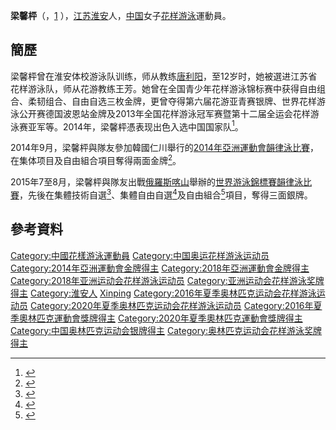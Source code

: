 {{noteTA|G1=Aquatics}}
{{Infobox Swimmer
| swimmername = 梁馨枰
| image = Open Make Up For Ever 2013 - Liang Xinping.jpg
| imagesize = 
| caption = 
| fullname =  
| nationality = {{PRC}}
| birth_date  ={{birth date and age|1994|7|31}}
| birth_place  = {{CHN}}[[江苏省|江苏省]][[淮安市|淮安市]]
| height = {{height|m=1.71}}<ref name="仁川亞運"/>
| weight = {{weight|kg=60}}<ref name="仁川亞運"/>
| strokes = 
| club = 
| collegeteam = 
| medaltemplates =
{{MedalCountry | {{CHN}}}}
{{MedalSport | 女子[[花样游泳|花样游泳]]}}
{{MedalCompetition | [[奧林匹克運動會|奧林匹克運動會]] [[File:Olympic_rings.svg|30px]]}}
{{MedalSilver | [[2016年夏季奧林匹克運動會|2016年 里約]] | [[2016年夏季奧林匹克運動會水上芭蕾比賽團體項目|團體賽]] }}
{{MedalSilver | [[2020年夏季奧林匹克運動會|2020年 東京]] | [[2020年夏季奧林匹克運動會團體韻律泳比賽|團體賽]] }}
{{MedalCompetition | [[世界游泳錦標賽|世界游泳錦標賽]]}}
{{MedalGold | [[2017年世界游泳錦標賽|2017年 布達佩斯]] | [[2017年世界游泳錦標賽水上芭蕾比賽－自由組合|自由組合]] }}
{{MedalSilver | [[2015年世界游泳錦標賽|2015年 喀山]] | [[2015年世界游泳錦標賽韻律泳比賽|集體技術自選]] }}
{{MedalSilver | [[2015年世界游泳錦標賽|2015年 喀山]] | [[2015年世界游泳錦標賽韻律泳比賽|集體自由自選]] }}
{{MedalSilver | [[2015年世界游泳錦標賽|2015年 喀山]] | [[2015年世界游泳錦標賽韻律泳比賽|自由組合]] }}
{{MedalSilver | [[2017年世界游泳錦標賽|2017年 布達佩斯]] | [[2017年世界游泳錦標賽水上芭蕾比賽－集體技術自選|集體技術自選]] }}
{{MedalSilver | [[2017年世界游泳錦標賽|2017年 布達佩斯]] | [[2017年世界游泳錦標賽水上芭蕾比賽－集體自由自選|集體自由自選]] }}
{{MedalSilver | [[2019年世界游泳錦標賽|2019年 光州]] | [[2019年世界游泳錦標賽藝術游泳比賽|集體技術自選]] }}
{{MedalSilver | [[2019年世界游泳錦標賽|2019年 光州]] | [[2019年世界游泳錦標賽藝術游泳比賽|集體自由自選]] }}
{{MedalSilver | [[2019年世界游泳錦標賽|2019年 光州]] | [[2019年世界游泳錦標賽藝術游泳比賽|自由組合]] }}
{{MedalCompetition | [[亞洲運動會|亞洲運動會]] [[File:Asian_Games_logo.svg|20px]]}}
{{MedalGold | [[2014年亞洲運動會|2014年 仁川]] | [[2014年亞洲運動會韻律泳比賽|集体项目]] }}
{{MedalGold | [[2014年亞洲運動會|2014年 仁川]] | [[2014年亞洲運動會韻律泳比賽|自由組合]] }}
{{MedalGold | [[2018年亞洲運動會|2018年 雅加達]] | [[2018年亞洲運動會花樣游泳比賽|集体项目]] }}
| show-medals    = yes
}}
'''梁馨枰'''（{{lang|en|'''LIANG Xinping'''}}，{{bd|1994年|7月31日|catIdx=L梁}}[http://k.sina.com.cn/article_5595113174_14d7ea6d6001002wxv.html] {{Wayback|url=http://k.sina.com.cn/article_5595113174_14d7ea6d6001002wxv.html |date=20190110133721 }}），[[江苏|江苏]][[淮安|淮安]]人，[[中国|中国]]女子[[花样游泳|花样游泳]]運動員。

==簡歷==
梁馨枰曾在淮安体校游泳队训练，师从教练[[唐利阳|唐利阳]]，至12岁时，她被選进江苏省花样游泳队，师从花游教练王芳。她曾在全国青少年花样游泳锦标赛中获得自由组合、柔韧组合、自由自选三枚金牌，更曾夺得第六届花游亚青赛银牌、世界花样游泳公开赛德国波恩站金牌及2013年全国花样游泳冠军赛暨第十二届全运会花样游泳赛亚军等。2014年，梁馨枰憑表现出色入选中国国家队<ref>{{cite news|title=淮安姑娘梁馨枰 入选亚运中国代表团|newspaper=淮海晚报|date=2014-09-12}}</ref>。

2014年9月，梁馨枰與隊友參加韓國仁川舉行的[[2014年亞洲運動會|2014年亞洲運動會]][[2014年亞洲運動會韻律泳比賽|韻律泳比賽]]，在集体项目及自由組合項目奪得兩面金牌<ref>{{cite news|title=自由组合决赛中国队成功卫冕 花样游泳全取三金|url=http://sports.21cn.com/integrate/other/a/2014/0923/14/28272251.shtml|newspaper=搜狐体育|date=2014-09-23|deadurl=yes|archiveurl=https://web.archive.org/web/20160304134823/http://sports.21cn.com/integrate/other/a/2014/0923/14/28272251.shtml|archivedate=2016年3月4日|df=}}</ref>。

2015年7至8月，梁馨枰與隊友出戰[[俄羅斯|俄羅斯]][[喀山|喀山]]舉辦的[[2015年世界游泳錦標賽韻律泳比賽|世界游泳錦標賽]][[2015年世界游泳錦標賽韻律泳比賽|韻律泳比賽]]，先後在集體技術自選<ref>{{cite news|title=世锦赛花游集体技术中国摘银 俄罗斯成功卫冕|url=http://sports.163.com/15/0728/07/AVJGC3S200051CAQ.html#p=AVJI7JDN3SLH0005|agency=网易体育|date=2015-07-28|accessdate=2015-08-09|archive-date=2016-09-27|archive-url=https://web.archive.org/web/20160927190046/http://sports.163.com/15/0728/07/AVJGC3S200051CAQ.html#p=AVJI7JDN3SLH0005|dead-url=no}}</ref>、集體自由自選<ref>{{cite news|title=世锦赛花游集体自由自选中国再添银 俄夺冠日本季军|url=http://sports.sina.com.cn/o/y/2015-08-01/00027666937.shtml|agency=新浪体育|date=2015-08-01|accessdate=2015-08-09|archive-date=2015-08-04|archive-url=https://web.archive.org/web/20150804052448/http://sports.sina.com.cn/o/y/2015-08-01/00027666937.shtml|dead-url=no}}</ref>及自由組合<ref>{{cite news|title=世锦赛-花游集体中国队再拿一枚银牌 俄罗斯获冠军|url=http://sports.ifeng.com/a/20150802/44325098_0.shtml|agency=凤凰体育|date=2015-08-02|accessdate=2015-08-09|archive-date=2019-02-18|archive-url=https://web.archive.org/web/20190218184804/http://sports.ifeng.com/a/20150802/44325098_0.shtml|dead-url=no}}</ref>項目，奪得三面銀牌。

==參考資料==
{{Reflist}}

{{DEFAULTSORT:LIANG Xinping}}
[[Category:中國花樣游泳運動員|Category:中國花樣游泳運動員]]
[[Category:中国奥运花样游泳运动员|Category:中国奥运花样游泳运动员]]
[[Category:2014年亞洲運動會金牌得主|Category:2014年亞洲運動會金牌得主]]
[[Category:2018年亞洲運動會金牌得主|Category:2018年亞洲運動會金牌得主]]
[[Category:2018年亚洲运动会花样游泳运动员|Category:2018年亚洲运动会花样游泳运动员]]
[[Category:亚洲运动会花样游泳奖牌得主|Category:亚洲运动会花样游泳奖牌得主]]
[[Category:淮安人|Category:淮安人]]
[[Category:梁姓|Xinping]]
[[Category:2016年夏季奥林匹克运动会花样游泳运动员|Category:2016年夏季奥林匹克运动会花样游泳运动员]]
[[Category:2020年夏季奥林匹克运动会花样游泳运动员|Category:2020年夏季奥林匹克运动会花样游泳运动员]]
[[Category:2016年夏季奧林匹克運動會獎牌得主|Category:2016年夏季奧林匹克運動會獎牌得主]]
[[Category:2020年夏季奧林匹克運動會獎牌得主|Category:2020年夏季奧林匹克運動會獎牌得主]]
[[Category:中国奥林匹克运动会银牌得主|Category:中国奥林匹克运动会银牌得主]]
[[Category:奥林匹克运动会花样游泳奖牌得主|Category:奥林匹克运动会花样游泳奖牌得主]]